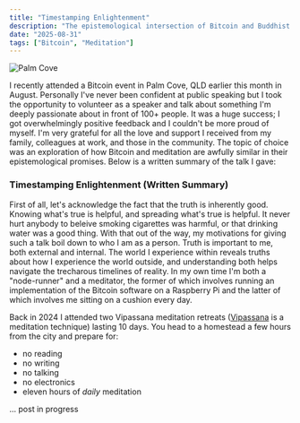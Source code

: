 ```yaml
---
title: "Timestamping Enlightenment"
description: "The epistemological intersection of Bitcoin and Buddhist philosophy."
date: "2025-08-31"
tags: ["Bitcoin", "Meditation"]
---
```


![Palm Cove](/images/palm-cove.jpg)

I recently attended a Bitcoin event in Palm Cove, QLD earlier this month in August. Personally I've never been confident at public speaking but I took the opportunity to volunteer as a speaker and talk about something I'm deeply passionate about in front of 100+ people. It was a huge success; I got overwhelmingly positive feedback and I couldn't be more proud of myself. I'm very grateful for all the love and support I received from my family, colleagues at work, and those in the community. The topic of choice was an exploration of how Bitcoin and meditation are awfully similar in their epistemological promises. Below is a written summary of the talk I gave:

### Timestamping Enlightenment (Written Summary)

First of all, let's acknowledge the fact that the truth is inherently good. Knowing what's true is helpful, and spreading what's true is helpful. It never hurt anybody to beleive smoking cigarettes was harmful, or that drinking water was a good thing. With that out of the way, my motivations for giving such a talk boil down to who I am as a person. Truth is important to me, both external and internal. The world I experience within reveals truths about how I experience the world outside, and understanding both helps navigate the trecharous timelines of reality. In my own time I'm both a "node-runner" and a meditator, the former of which involves running an implementation of the Bitcoin software on a Raspberry Pi and the latter of which involves me sitting on a cushion every day.

Back in 2024 I attended two Vipassana meditation retreats ([Vipassana](https://www.dhamma.org/en/index) is a meditation technique) lasting 10 days. You head to a homestead a few hours from the city and prepare for:
- no reading
- no writing
- no talking
- no electronics
- eleven hours of *daily* meditation

... post in progress